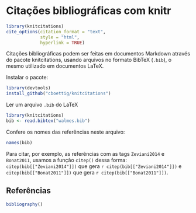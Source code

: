 # Citações bibliográficas com knitr

```r
library(knitcitations)
cite_options(citation_format = "text",
             style = "html",
             hyperlink = TRUE)
```

Citações bibliográficas podem ser feitas em documentos Markdown através
do pacote knitcitations, usando arquivos no formato BibTeX (`.bib`), o
mesmo utilizado em documentos LaTeX.

Instalar o pacote:

```r
library(devtools)
install_github("cboettig/knitcitations")
```

Ler um arquivo `.bib` do LaTeX

```r
library(knitcitations)
bib <- read.bibtex("walmes.bib")
```

Confere os nomes das referências neste arquivo:

```r
names(bib)
```

Para citar, por exemplo, as referências com as tags `Zeviani2014` e
`Bonat2011`, usamos a função `citep()` dessa forma:
`citep(bib[["Zeviani2014"]])` que gera `r citep(bib[["Zeviani2014"]])` e
`citep(bib[["Bonat2011"]])` que gera `r citep(bib[["Bonat2011"]])`.

## Referências

```r
bibliography()
```
